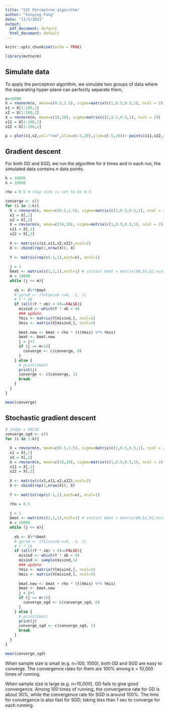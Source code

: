 ```yaml
---
title: "527 Perceptron algorithm"
author: "Xinying Fang"
date: "11/3/2021"
output:
  pdf_document: default
  html_document: default
---
```


```r
knitr::opts_chunk$set(echo = TRUE)
```

```r
library(mvtnorm)
```


## Simulate data

To apply the perceptron algorithm, we simulate two groups of data where the separating hyper-plane can perfectly separate them,

```r
n=10000
X = rmvnorm(n, mean=c(0.5,1.5), sigma=matrix(c(1,0.5,0.5,1), ncol = 2))
x1 = X[1:100,1]
x2 = X[1:100,2]
X = rmvnorm(n, mean=c(10,10), sigma=matrix(c(1,0.5,0.5,1), ncol = 2))
x11 = X[1:100,1]
x22 = X[1:100,2]

p = plot(x1,x2,col="red",xlim=c(-5,20),ylim=c(-5,20))+ points(x11,x22,col="blue")

```



## Gradient descent 

For both GD and SGD, we run the algorithm for $k$ times and in each run, the simulated data contains $n$ data points.

```r
k = 10000
n = 10000

rho = 0.5 # step size is set to be 0.5 

converge <- c()
for (i in 1:k){
  X = rmvnorm(n, mean=c(0.5,1.5), sigma=matrix(c(1,0.5,0.5,1), ncol = 2))
  x1 = X[,1]
  x2 = X[,2]
  X = rmvnorm(n, mean=c(10,10), sigma=matrix(c(1,0.5,0.5,1), ncol = 2))
  x11 = X[,1]
  x22 = X[,2]
  
  X <- matrix(c(x1,x11,x2,x22),ncol=2)
  X <- cbind(rep(1,nrow(X)), X)
  
  Y <- matrix(rep(c(-1,1),each=n), ncol=1)
  
  j = 1
  bmat <- matrix(c(1,1,1),ncol=1) # initial bmat = matrix(b0,b1,b2,ncol=1)
  m = 10000
  while (j <= m){
    
    xb <- X%*%bmat
    # ypred <- ifelse(xb <=0, -1, 1)
    # Y * xb
    if (all((Y * xb) > 0)==FALSE){
      misind <- which(Y * xb < 0)
      ### update
      Ymis <- matrix(Y[misind,], ncol=1)
      Xmis <- matrix(X[misind,], ncol=3)
      
      bmat.new <- bmat + rho * (t(Xmis) %*% Ymis)
      bmat <- bmat.new
      j = j+1
      if (j == m+1){
        converge <- c(converge, 0)
      }
    } else {
      # print(bmat)
      print(j)
      converge <- c(converge, 1)
      break
    }
  }
}

mean(converge)
```


## Stochastic gradient descent

```r
# judge = FALSE
converge_sgd <- c()
for (i in 1:k){

  X = rmvnorm(n, mean=c(0.5,1.5), sigma=matrix(c(1,0.5,0.5,1), ncol = 2))
  x1 = X[,1]
  x2 = X[,2]
  X = rmvnorm(n, mean=c(10,10), sigma=matrix(c(1,0.5,0.5,1), ncol = 2))
  x11 = X[,1]
  x22 = X[,2]
  
  X <- matrix(c(x1,x11,x2,x22),ncol=2)
  X <- cbind(rep(1,nrow(X)), X)
  
  Y <- matrix(rep(c(-1,1),each=n), ncol=1)

  rho = 0.5
  
  j = 1
  bmat <- matrix(c(1,1,1),ncol=1) # initial bmat = matrix(b0,b1,b2,ncol=1)
  m = 10000
  while (j <= m){
    
    xb <- X%*%bmat
    # ypred <- ifelse(xb <=0, -1, 1)
    # Y * xb
    if (all((Y * xb) > 0)==FALSE){
      misind <- which(Y * xb < 0)
      misind <- sample(misind,1)
      ### update
      Ymis <- matrix(Y[misind,], ncol=1)
      Xmis <- matrix(X[misind,], ncol=3)
      
      bmat.new <- bmat + rho * (t(Xmis) %*% Ymis)
      bmat <- bmat.new
      j = j+1
      if (j == m+1){
        converge_sgd <- c(converge_sgd, 0)
      }
    } else {
      # print(bmat)
      print(j)
      converge_sgd <- c(converge_sgd, 1)
      break
    }
  }
}

mean(converge_sgd)
```

When sample size is small (e.g. n=100, 1000), both GD and SGD are easy to converge. The convergence rates for them are 100% among k = 10,000 times of running.

When sample size is large (e.g. n=10,000), GD fails to give good convergence. Among 100 times of running, the convergence rate for GD is about 30%, while the convergence rate for SGD is around 100%. The time for convergence is also fast for SGD, taking less than 1 sec to converge for each running.
